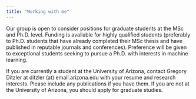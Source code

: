 ```yaml
---
title: "Working with me"
---
```


Our group is open to consider positions for graduate students at the MSc and Ph.D. level. Funding is available for highly qualified students (preferably to Ph.D. students that have already completed their MSc thesis and have published in reputable journals and conferences). Preference will be given to exceptional students seeking to pursue a Ph.D. with interests in machine learning.  

If you are currently a student at the University of Arizona, contact Gregory Ditzler at ditzler (at) email.arizona.edu with your resume and research interests. Please include any publications if you have them. If you are not at the University of Arizona, you should apply for graduate studies.


